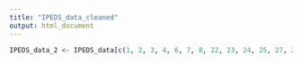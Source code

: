 ```yaml
---
title: "IPEDS_data_cleaned"
output: html_document
---
```

```r
IPEDS_data_2 <- IPEDS_data[c(1, 2, 3, 4, 6, 7, 8, 22, 23, 24, 25, 27, 28, 29, 30, 31, 32, 65, 66, 80, 83, 84, 85, 86, 88, 89)]

```

```r

```


